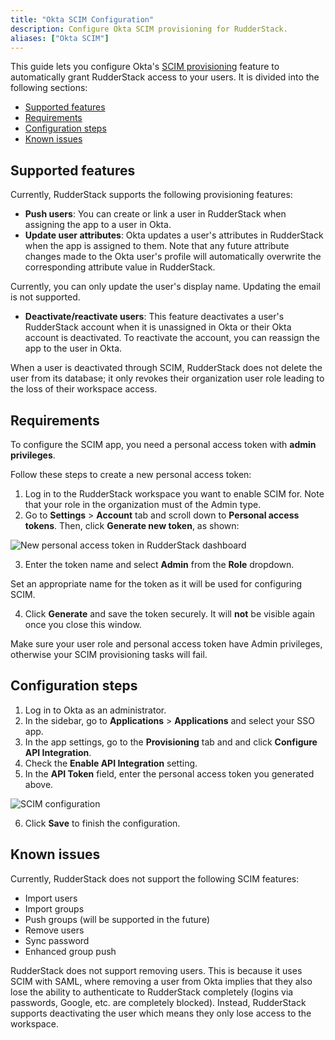```yaml
---
title: "Okta SCIM Configuration"
description: Configure Okta SCIM provisioning for RudderStack.
aliases: ["Okta SCIM"]
---
```


This guide lets you configure Okta's [SCIM provisioning](https://www.okta.com/blog/2017/01/what-is-scim/) feature to automatically grant RudderStack access to your users.  It is divided into the following sections:

- [Supported features](#supported-features)
- [Requirements](#requirements)
- [Configuration steps](#configuration-steps)
- [Known issues](#known-issues)

## Supported features

Currently, RudderStack supports the following provisioning features:

- **Push users**: You can create or link a user in RudderStack when assigning the app to a user in Okta.
- **Update user attributes**: Okta updates a user's attributes in RudderStack when the app is assigned to them. Note that any future attribute changes made to the Okta user's profile will automatically overwrite the corresponding attribute value in RudderStack.

<div class="infoBlock">
Currently, you can only update the user's display name. Updating the email is not supported.
</div>

- **Deactivate/reactivate users**: This feature deactivates a user's RudderStack account when it is unassigned in Okta or their Okta account is deactivated. To reactivate the account, you can reassign the app to the user in Okta.

<div class="infoBlock">
When a user is deactivated through SCIM, RudderStack does not delete the user from its database; it only revokes their organization user role leading to the loss of their workspace access.
</div>

## Requirements

To configure the SCIM app, you need a <Link to="/dashboard-guides/personal-access-token/">personal access token</Link> with **admin privileges**.

Follow these steps to create a new personal access token:

1. Log in to the RudderStack workspace you want to enable SCIM for. Note that your role in the organization must of the <Link to="/dashboard-guides/user-management/#admin">Admin</Link> type.
2. Go to **Settings** > **Account** tab and scroll down to **Personal access tokens**. Then, click **Generate new token**, as shown:

<img src="../../../assets/rudderstack-api/personal-access-token-1.png" alt="New personal access token in RudderStack dashboard" />

3. Enter the token name and select **Admin** from the **Role** dropdown.

<div class="infoBlock">
Set an appropriate name for the token as it will be used for configuring SCIM.
</div>

4. Click **Generate** and save the token securely. It will **not** be visible again once you close this window.

<div class="warningBlock">
Make sure your user role and personal access token have <Link to="/dashboard-guides/user-management/#admin">Admin</Link> privileges, otherwise your SCIM provisioning tasks will fail.
</div>

## Configuration steps

1. Log in to Okta as an administrator.
2. In the sidebar, go to **Applications** > **Applications** and select your SSO app.
3. In the app settings, go to the **Provisioning** tab and and click **Configure API Integration**.
4. Check the **Enable API Integration** setting.
5. In the **API Token** field, enter the personal access token you generated above.

<img src="../../../assets/user-guides/scim-configuration-api-token.png" alt="SCIM configuration" />

6. Click **Save** to finish the configuration.

## Known issues

Currently, RudderStack does not support the following SCIM features:

- Import users
- Import groups
- Push groups (will be supported in the future)
- Remove users
- Sync password
- Enhanced group push

<div class="infoBlock">
RudderStack does not support removing users. This is because it uses SCIM with SAML, where removing a user from Okta implies that they also lose the ability to authenticate to RudderStack completely (logins via passwords, Google, etc. are completely blocked). Instead, RudderStack supports deactivating the user which means they only lose access to the workspace.
</div>
